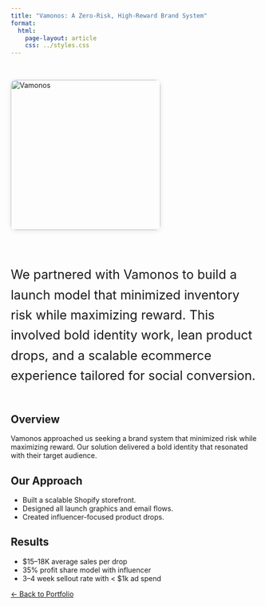 ```yaml
---
title: "Vamonos: A Zero-Risk, High-Reward Brand System"
format: 
  html:
    page-layout: article
    css: ../styles.css
---
```


::: {style="display: flex; flex-wrap: wrap; align-items: flex-start; gap: 30px; margin-top: 2rem;"}
<img src="vamonos1.JPG" alt="Vamonos" style="width: 300px; height: auto; border-radius: 10px; box-shadow: 0px 2px 10px rgba(0,0,0,0.1);" />

::: {style="flex: 1; min-width: 250px; max-width: 600px; font-size: 1.8em; line-height: 1.6;"}
We partnered with Vamonos to build a launch model that minimized inventory risk while maximizing reward. This involved bold identity work, lean product drops, and a scalable ecommerce experience tailored for social conversion.
:::
:::

## Overview

Vamonos approached us seeking a brand system that minimized risk while maximizing reward. Our solution delivered a bold identity that resonated with their target audience.

## Our Approach

- Built a scalable Shopify storefront.  
- Designed all launch graphics and email flows.  
- Created influencer-focused product drops.

## Results

- $15–18K average sales per drop  
- 35% profit share model with influencer  
- 3–4 week sellout rate with < $1k ad spend

[← Back to Portfolio](../index.qmd)
